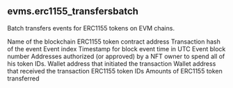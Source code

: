 ## evms.erc1155_transfersbatch 
Batch transfers events for ERC1155 tokens on EVM chains.

<ParamField path="blockchain">
Name of the blockchain
</ParamField>
<ParamField path="contract_address">
ERC1155 token contract address
</ParamField>
<ParamField path="evt_tx_hash">
Transaction hash of the event
</ParamField>
<ParamField path="evt_index">
Event index
</ParamField>
<ParamField path="evt_block_time">
Timestamp for block event time in UTC
</ParamField>
<ParamField path="evt_block_number">
Event block number
</ParamField>
<ParamField path="operator">
Addresses authorized (or approved) by a NFT owner to spend all of his token IDs.
</ParamField>
<ParamField path="from">
Wallet address that initiated the transaction
</ParamField>
<ParamField path="to">
Wallet address that received the transaction
</ParamField>
<ParamField path="ids">
ERC1155 token IDs
</ParamField>
<ParamField path="values">
Amounts of ERC1155 token transferred
</ParamField>
